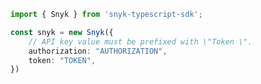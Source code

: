 ```typescript index.ts
import { Snyk } from 'snyk-typescript-sdk';

const snyk = new Snyk({
    // API key value must be prefixed with \"Token \".
    authorization: "AUTHORIZATION",
    token: "TOKEN",
})